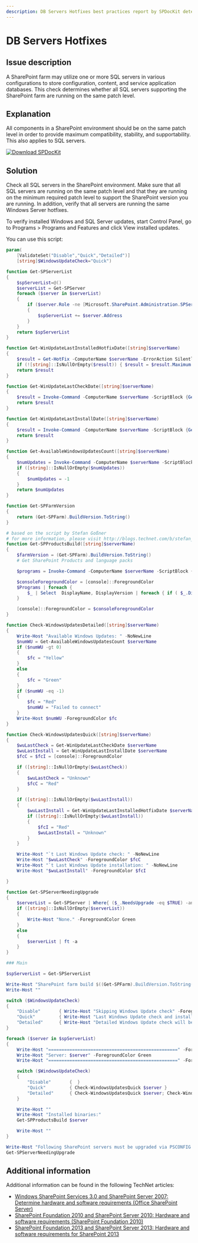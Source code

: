 ```yaml
---
description: DB Servers Hotfixes best practices report by SPDocKit determines whether all SQL servers supporting the SharePoint farm are running on the same patch level.
---
```



# DB Servers Hotfixes

## Issue description

A SharePoint farm may utilize one or more SQL servers in various configurations to store configuration, content, and service application databases. This check determines whether all SQL servers supporting the SharePoint farm are running on the same patch level.

## Explanation

All components in a SharePoint environment should be on the same patch level in order to provide maximum compatibility, stability, and supportability. This also applies to SQL servers.

[![Download SPDocKit](../../../../static/img/spdockit-download.png)](http://bit.ly/2US0Zna)

## Solution

Check all SQL servers in the SharePoint environment. Make sure that all SQL servers are running on the same patch level and that they are running on the minimum required patch level to support the SharePoint version you are running. In addition, verify that all servers are running the same Windows Server hotfixes.

To verify installed Windows and SQL Server updates, start Control Panel, go to Programs &gt; Programs and Features and click View installed updates.

You can use this script:

<DownloadButton 
  href="/bp/downloads/get-bpserverupdatestatus.zip"
  filename="get-bpserverupdatestatus.zip"
  fileSize="2.3 KB"
  fileType="ZIP"
  description="PowerShell script to check server update status"
/>

```powershell
param(
    [ValidateSet("Disable","Quick","Detailed")]
    [string]$WindowsUpdateCheck="Quick")

function Get-SPServerList
{
    $spServerList=@()
    $serverList = Get-SPServer
    foreach ($server in $serverList)
    {
        if ($server.Role -ne [Microsoft.SharePoint.Administration.SPServerRole]::Invalid)
        {
            $spServerList += $server.Address
        }
    }
    return $spServerList
}

function Get-WinUpdateLastInstalledHotfixDate([string]$serverName)
{
    $result = Get-HotFix -ComputerName $serverName -ErrorAction SilentlyContinue | Measure-Object InstalledOn -Maximum
    if (![string]::IsNullOrEmpty($result)) { $result = $result.Maximum.ToString("yyyy-MM-dd hh:mm:ss") }
    return $result
}

function Get-WinUpdateLastCheckDate([string]$serverName)
{
    $result = Invoke-Command -ComputerName $serverName -ScriptBlock {Get-ItemProperty -Path 'HKLM:SOFTWAREMicrosoftWindowsCurrentVersionWindowsUpdateAuto UpdateResultsDetect' -Name LastSuccessTime -ErrorAction SilentlyContinue | select -ExpandProperty LastSuccessTime}
    return $result 
}

function Get-WinUpdateLastInstallDate([string]$serverName)
{
    $result = Invoke-Command -ComputerName $serverName -ScriptBlock {Get-ItemProperty -Path 'HKLM:SOFTWAREMicrosoftWindowsCurrentVersionWindowsUpdateAuto UpdateResultsInstall' -Name LastSuccessTime -ErrorAction SilentlyContinue | select -ExpandProperty LastSuccessTime}
    return $result
}

function Get-AvailableWindowsUpdatesCount([string]$serverName)
{
    $numUpdates = Invoke-Command -ComputerName $serverName -ScriptBlock {$Searcher = New-Object -ComObject Microsoft.Update.Searcher; $results = $searcher.search("Type='software' AND IsInstalled = 0 AND IsHidden = 0"); $results.Updates.Count} -ErrorAction SilentlyContinue
    if ([string]::IsNullOrEmpty($numUpdates))
    {
        $numUpdates = -1
    }
    return $numUpdates
}

function Get-SPFarmVersion
{
    return (Get-SPFarm).BuildVersion.ToString()
}

# based on the script by Stefan Goßner
# for more information, please visit http://blogs.technet.com/b/stefan_gossner/archive/2015/04/20/powershell-script-to-display-version-info-for-sharepoint-product-and-language-packs.aspx
function Get-SPProductsBuild([string]$serverName)
{
    $farmVersion = (Get-SPFarm).BuildVersion.ToString()
    # Get SharePoint Products and language packs

    $programs = Invoke-Command -ComputerName $serverName -ScriptBlock {$regLoc = Get-ChildItem "HKLM:SoftwareMicrosoftWindowsCurrentVersionUninstall" ; $RegLoc | where-object { $_.PsPath -like "*Office*" } | foreach {Get-ItemProperty $_.PsPath}}

    $consoleForegroundColor = [console]::ForegroundColor
    $Programs | foreach {  
        $_ | Select  DisplayName, DisplayVersion | foreach { if ( $_.DisplayVersion.Trim() -ne $farmVersion ) { [console]::ForegroundColor="Red"} else {[console]::ForegroundColor=$consoleForegroundColor} $_ }; 
    }

    [console]::ForegroundColor = $consoleForegroundColor
}

function Check-WindowsUpdatesDetailed([string]$serverName)
{
    Write-Host "Available Windows Updates: " -NoNewLine
    $numWU = Get-AvailableWindowsUpdatesCount $serverName
    if ($numWU -gt 0)
    {
        $fc = "Yellow"
    }
    else
    {
        $fc = "Green"
    }
    if ($numWU -eq -1)
    {
        $fc = "Red"
        $numWU = "Failed to connect"
    }
    Write-Host $numWU -ForegroundColor $fc
}

function Check-WindowsUpdatesQuick([string]$serverName)
{
    $wuLastCheck = Get-WinUpdateLastCheckDate $serverName
    $wuLastInstall = Get-WinUpdateLastInstallDate $serverName
    $fcC = $fcI = [console]::ForegroundColor

    if ([string]::IsNullOrEmpty($wuLastCheck))
    {
        $wuLastCheck = "Unknown"
        $fcC = "Red"
    }

    if ([string]::IsNullOrEmpty($wuLastInstall))
    { 
        $wuLastInstall = Get-WinUpdateLastInstalledHotfixDate $serverName
        if ([string]::IsNullOrEmpty($wuLastInstall))
        {
            $fcI = "Red"
            $wuLastInstall = "Unknown"
        }
    }

    Write-Host "`t Last Windows Update check: " -NoNewLine
    Write-Host "$wuLastCheck" -ForegroundColor $fcC
    Write-Host "`t Last Windows Update installation: " -NoNewLine
    Write-Host "$wuLastInstall" -ForegroundColor $fcI

}

function Get-SPServerNeedingUpgrade
{
    $serverList = Get-SPServer | Where{ ($_.NeedsUpgrade -eq $TRUE) -and ($_.Role -ne [Microsoft.SharePoint.Administration.SPServerRole]::Invalid)}
    if ([string]::IsNullOrEmpty($serverList))
    {
        Write-Host "None." -ForegroundColor Green
    }
    else
    {
        $serverList | ft -a
    }
}

### Main

$spServerList = Get-SPServerList

Write-Host "SharePoint farm build $((Get-SPFarm).BuildVersion.ToString())" -ForegroundColor Yellow
Write-Host ""

switch ($WindowsUpdateCheck)
{
    "Disable"       { Write-Host "Skipping Windows Update check" -ForegroundColor Yellow }
    "Quick"         { Write-Host "Last Windows Update check and installation time will be retrieved." -ForegroundColor Yellow }
    "Detailed"      { Write-Host "Detailed Windows Update check will be performed. This may take a long time." -ForegroundColor Yellow }
}

foreach ($server in $spServerList)
{
    Write-Host "=================================================" -ForegroundColor Green
    Write-Host "Server: $server" -ForegroundColor Green
    Write-Host "=================================================" -ForegroundColor Green

    switch ($WindowsUpdateCheck)
    {
        "Disable"       {  }
        "Quick"         { Check-WindowsUpdatesQuick $server }
        "Detailed"      { Check-WindowsUpdatesQuick $server; Check-WindowsUpdatesDetailed $server }
    }

    Write-Host ""
    Write-Host "Installed binaries:"
    Get-SPProductsBuild $server

    Write-Host ""
}

Write-Host "Following SharePoint servers must be upgraded via PSCONFIG: " -ForegroundColor Yellow
Get-SPServerNeedingUpgrade
```

## Additional information

Additional information can be found in the following TechNet articles:

* [Windows SharePoint Services 3.0 and SharePoint Server 2007: Determine hardware and software requirements \(Office SharePoint Server\)](https://technet.microsoft.com/en-us/library/cc262485%28v=office.12%29.aspx)
* [SharePoint Foundation 2010 and SharePoint Server 2010: Hardware and software requirements \(SharePoint Foundation 2010\)](https://technet.microsoft.com/en-us/library/cc288751%28v=office.14%29.aspx)
* [SharePoint Foundation 2013 and SharePoint Server 2013: Hardware and software requirements for SharePoint 2013](https://technet.microsoft.com/en-us/library/cc262485.aspx)

